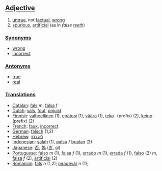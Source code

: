 ==[[Adjective]]==

#[[untrue]], not [[factual]], [[wrong]]
#[[spurious]], [[artificial]] (as in ''false [[teeth]]'')

===[[Synonym]]s===
*[[wrong]]
*[[incorrect]]

===[[Antonym]]s===
*[[true]]
*[[real]]

===[[Translation]]s===
*[[Catalan]]: [[fals]] ''m'', [[falsa]] ''f''
*[[Dutch]]: [[vals]], [[fout]], [[onjuist]]
*[[Finnish]]: [[valheellinen]] (1), [[epätosi]] (1), [[väärä]] (1), [[teko]]- (prefix) (2), [[keino]]- (prefix) (2)
*[[French]]: [[faux]], [[incorrect]]
*[[German]]: [[falsch]] (1,2)
*[[Hebrew]]: [[לא נכון]]
*[[Indonesian]]: [[salah]] (1), [[palsu]] / [[buat|buatan]] (2)
*[[Japanese]]: [[否]], [[偽]] ([[ぎ]], gi)
*[[Portuguese]]: [[falso]] ''m'' (1), [[falsa]] ''f'' (1), [[errado]] ''m'' (1),  [[errada]] ''f'' (1), [[falso]] (2) ''m'', [[falsa]] ''f'' (2), [[artificial]] (2)
*[[Romanian]]: [[fals]] ''n'' (1,2); [[neadevăr]] ''n'' (1);